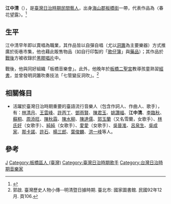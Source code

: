 '''江中清'''（{{Bd|1909年||1989年|}}），是[[臺灣日治時期|臺灣日治時期]][[民間藝術|民間藝人]]，出身[[海山郡|海山郡]][[板橋街|板橋街]]一帶，代表作品為〈春花望露〉。<ref>{{Citation|author=陳惠芳主持、莊永明主述|title=【央廣】臺灣小百科《春花望露創作人：江中清》|publisher=[[中央廣播電臺|中央廣播電臺]]|date=2015-03-31|url=https://www.youtube.com/watch?v=21Bo_71WXlw|accessdate=2017-02-23|archive-date=2017-04-05|archive-url=https://web.archive.org/web/20170405135548/https://www.youtube.com/watch?v=21Bo_71WXlw|dead-url=no}}</ref>

== 生平 ==
江中清早年即以賣唱為職業，其作品皆以自彈自唱（尤以[[簫|洞簫]]為主要樂器）方式推廣於街巷市集，他也藉此販售物品（如自行印製的「[[歌仔冊|歌仔簿]]」與[[藥品|藥品]]）；其作品於[[戰後台灣|戰後]]方被收錄於[[黑膠唱片|黑膠唱片]]中。

戰後，他與同好組織「板橋音樂會」。此外，他晚年於[[板橋二聖宮|板橋二聖宮]]教導孩童熟習[[十三经|經書]]，並曾發明洞簫吹奏技法「七管變反洞吹」。<ref>郭啟. 臺灣歷史人物小傳--明清暨日據時期. 臺北市: 國家圖書館. 民國92年12月. 頁106. </ref>

== 相關條目 ==
*活躍於臺灣日治時期重要的臺語流行音樂人（包含作詞人、作曲人、歌手），有：[[林清月|林清月]]、[[王雲峰_(作曲家)|王雲峰]]、[[許丙丁|許丙丁]]、[[鄧雨賢|鄧雨賢]]、[[陳君玉|陳君玉]]、[[姚讚福|姚讚福]]、'''江中清'''、[[李臨秋|李臨秋]]、[[蘇桐|蘇桐]]、[[周添旺|周添旺]]、[[陳秋霖|陳秋霖]]、[[陳水柳|陳水柳]]、[[陳達儒|陳達儒]]、[[郭玉蘭|郭玉蘭]]（又名雪蘭，女歌手）、[[林氏好|林氏好]]（女歌手）、[[純純_(歌手)|純純]]（女歌手）、[[愛愛_(歌手)|愛愛]]（女歌手）、[[吳晉淮|吳晉淮]]、[[呂泉生|呂泉生]]、[[吳成家|吳成家]]、[[那卡諾|那卡諾]]、[[許石|許石]]、[[楊三郎_(作曲家)|楊三郎]]、[[葉俊麟|葉俊麟]]、[[洪一峰|洪一峰]]等人。

== 參考 ==
{{Reflist|2}}

[[Category:江姓|J]]
[[Category:板橋區人_(臺灣)|Category:板橋區人 (臺灣)]]
[[Category:臺灣日治時期歌手|Category:臺灣日治時期歌手]]
[[Category:台灣日治時期音樂家|Category:台灣日治時期音樂家]]